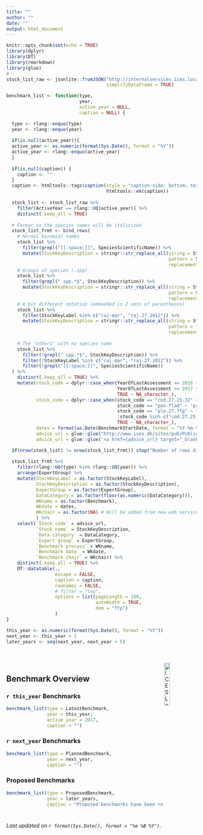 ```yaml
---
title: ""
author: ""
date: ""
output: html_document
---
```


```r
knitr::opts_chunk$set(echo = TRUE)
library(dplyr)
library(DT)
library(rmarkdown)
library(glue)
# 
stock_list_raw <- jsonlite::fromJSON("http://internalservices.ices.local:60/api/SDInternalDWs",
                                     simplifyDataFrame = TRUE)

benchmark_list <- function(type,
                           year,
                           active_year = NULL,
                           caption = NULL) {

  type <- rlang::enquo(type)
  year <- rlang::enquo(year)
  
  if(is.null(active_year)){
  active_year <- as.numeric(format(Sys.Date(), format = "%Y"))
  active_year <- rlang::enquo(active_year)
  } 
  
  if(is.null(caption)) {
    caption <- ""
  }
  caption <- htmltools::tags$caption(style = "caption-side: bottom; text-align: center;",
                                     htmltools::em(caption))
  
  stock_list <- stock_list_raw %>% 
    filter(ActiveYear == rlang::UQ(active_year)) %>% 
    distinct(.keep_all = TRUE)
  
  # Format so the species names will be italicized
  stock_list_frmt <- bind_rows(
    # Normal binomial names
    stock_list %>%
      filter(grepl("[[:space:]]", SpeciesScientificName)) %>%
      mutate(StockKeyDescription = stringr::str_replace_all(string = StockKeyDescription,
                                                            pattern = SpeciesScientificName,
                                                            replacement = paste0("<em>", SpeciesScientificName, "</em>"))),
    # Groups of species (.spp)
    stock_list %>%
      filter(grepl(" spp.*$", StockKeyDescription)) %>%
      mutate(StockKeyDescription = stringr::str_replace_all(string = StockKeyDescription,
                                                            pattern = SpeciesScientificName,
                                                            replacement = paste0("<em>", SpeciesScientificName, "</em>"))),
    # A bit different notation (embedded in 2 sets of parentheses)
    stock_list %>%
      filter(StockKeyLabel %in% c("raj-mar", "raj.27.1012")) %>%
      mutate(StockKeyDescription = stringr::str_replace_all(string = StockKeyDescription,
                                                            pattern = "Raja clavata",
                                                            replacement = "<em>Raja clavata</em>")),
    
    # The "others" with no species name
    stock_list %>%
      filter(!grepl(" spp.*$", StockKeyDescription)) %>%
      filter(!StockKeyLabel %in% c("raj-mar", "raj.27.1012")) %>%
      filter(!grepl("[[:space:]]", SpeciesScientificName))
  ) %>% 
    distinct(.keep_all = TRUE) %>%
    mutate(stock_code = dplyr::case_when(YearOfLastAssessment <= 2016 ~ PreviousStockKeyLabel,
                                         YearOfLastAssessment >= 2017 ~ StockKeyLabel,
                                         TRUE ~ NA_character_),
           stock_code = dplyr::case_when(stock_code == "cod.27.25-32" ~ "cod.27.24-32",
                                         stock_code == "pan-flad" ~ "pand-flad",
                                         stock_code == "ple.27.7fg" ~ " ple.27.7f-g",
                                         !stock_code %in% c("cod.27.25-32", "pan-flad", "ple.27.7fg") ~ stock_code,
                                         TRUE ~ NA_character_),
           dates = format(as.Date(BenchmarkStartDate, format = "%Y-%m-%d"), "%b %Y"),
           advice_url = glue::glue("http://www.ices.dk/sites/pub/Publication%20Reports/Advice/{YearOfLastAssessment}/{YearOfLastAssessment}/{stock_code}.pdf"),
           advice_url = glue::glue('<a href={advice_url} target="_blank" title="Click here for the most recent advice">{StockKeyLabel}</a>'))

  if(nrow(stock_list) != nrow(stock_list_frmt)) stop("Number of rows different when formatting")
  
  stock_list_frmt %>% 
    filter(rlang::UQ(type) %in% rlang::UQ(year)) %>% 
    arrange(ExpertGroup) %>% 
    mutate(StockKeyLabel = as.factor(StockKeyLabel),
           StockKeyDescription = as.factor(StockKeyDescription),
           ExpertGroup = as.factor(ExpertGroup),
           DataCategory = as.factor(floor(as.numeric(DataCategory))),
           WKname = as.factor(Benchmark),
           WKdate = dates,
           WKchair = as.factor(NA) # Will be added from new web service
           ) %>% 
    select(`Stock code` = advice_url,
           `Stock name` = StockKeyDescription,
           `Data category` = DataCategory,
           `Expert group` = ExpertGroup,
           `Benchmark process` = WKname,
           `Benchmark date` = WKdate,
           `Benchmark chair` = WKchair) %>% 
    distinct(.keep_all = TRUE) %>% 
    DT::datatable(.,
                  escape = FALSE,
                  caption = caption,
                  rownames = FALSE,
                  # filter = "top",
                  options = list(pageLength = 100,
                                 autoWidth = TRUE,
                                 dom = "ftp")
                  )
}

this_year <- as.numeric(format(Sys.Date(), format = "%Y"))
next_year <- this_year + 1
later_years <- seq(next_year, next_year + 5)

```
<br>
<br>
[<img align="right" alt="ICES Logo" width="17%" height="17%" src="http://ices.dk/_layouts/15/1033/images/icesimg/iceslogo.png">](http://ices.dk)

## Benchmark Overview {.tabset .tabset-fade}

### `r this_year` Benchmarks
```r

benchmark_list(type = LatestBenchmark,
               year = this_year, 
               active_year = 2017,
               caption = "")
```

### `r next_year` Benchmarks
```r

benchmark_list(type = PlannedBenchmark,
               year = next_year,
               caption = "")

```

### Proposed Benchmarks
```r

benchmark_list(type = ProposedBenchmark,
               year = later_years,
               caption = "Proposed benchmarks have been requested by a Working Group but have not yet been agreed upon by ACOM.")

```

#
_Last updated on `r format(Sys.Date(), format = "%e %B %Y")`._
